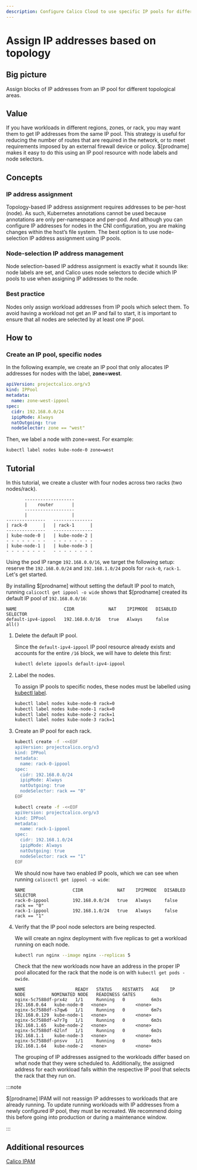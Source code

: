 ```yaml
---
description: Configure Calico Cloud to use specific IP pools for different topologies including zone, rack, or region.
---
```


# Assign IP addresses based on topology

## Big picture

Assign blocks of IP addresses from an IP pool for different topological areas.

## Value

If you have workloads in different regions, zones, or rack, you may want them to get IP addresses from the same IP pool. This strategy is useful for reducing the number of routes that are required in the network, or to meet requirements imposed by an external firewall device or policy. $[prodname] makes it easy to do this using an IP pool resource with node labels and node selectors.

## Concepts

### IP address assignment

Topology-based IP address assignment requires addresses to be per-host (node).
As such, Kubernetes annotations cannot be used because annotations are only per-namespace and per-pod. And although you can configure IP addresses for nodes in the CNI configuration, you are making changes within the host’s file system. The best option is to use node-selection IP address assignment using IP pools.

### Node-selection IP address management

Node selection-based IP address assignment is exactly what it sounds like: node labels are set, and Calico uses node selectors to decide which IP pools to use when assigning IP addresses to the node.

### Best practice

Nodes only assign workload addresses from IP pools which select them. To avoid having a workload not get an IP and fail to start, it is important to ensure that all nodes are selected by at least one IP pool.

## How to

### Create an IP pool, specific nodes

In the following example, we create an IP pool that only allocates IP addresses for nodes with the label, **zone=west**.

```yaml
apiVersion: projectcalico.org/v3
kind: IPPool
metadata:
  name: zone-west-ippool
spec:
  cidr: 192.168.0.0/24
  ipipMode: Always
  natOutgoing: true
  nodeSelector: zone == "west"
```

Then, we label a node with zone=west. For example:

```bash
kubectl label nodes kube-node-0 zone=west
```

## Tutorial

In this tutorial, we create a cluster with four nodes across two racks (two nodes/rack).

```
       -------------------
       |    router       |
       -------------------
       |                 |
---------------   ---------------
| rack-0      |   | rack-1      |
---------------   ---------------
| kube-node-0 |   | kube-node-2 |
- - - - - - - -   - - - - - - - -
| kube-node-1 |   | kube-node-3 |
- - - - - - - -   - - - - - - - -
```

Using the pod IP range `192.168.0.0/16`, we target the following setup: reserve
the `192.168.0.0/24` and `192.168.1.0/24` pools for `rack-0`, `rack-1`. Let's
get started.

By installing $[prodname] without setting the default IP pool to match,
running `calicoctl get ippool -o wide` shows that $[prodname] created its
default IP pool of `192.168.0.0/16`:

```
NAME                  CIDR             NAT    IPIPMODE   DISABLED   SELECTOR
default-ipv4-ippool   192.168.0.0/16   true   Always     false      all()
```

1. Delete the default IP pool.

   Since the `default-ipv4-ippool` IP pool resource already exists and accounts
   for the entire `/16` block, we will have to delete this first:

   ```bash
   kubectl delete ippools default-ipv4-ippool
   ```

2. Label the nodes.

   To assign IP pools to specific nodes, these nodes must be labelled
   using [kubectl label](https://kubernetes.io/docs/tasks/configure-pod-container/assign-pods-nodes/#add-a-label-to-a-node).

   ```bash
   kubectl label nodes kube-node-0 rack=0
   kubectl label nodes kube-node-1 rack=0
   kubectl label nodes kube-node-2 rack=1
   kubectl label nodes kube-node-3 rack=1
   ```

3. Create an IP pool for each rack.

   ```bash
   kubectl create -f -<<EOF
   apiVersion: projectcalico.org/v3
   kind: IPPool
   metadata:
     name: rack-0-ippool
   spec:
     cidr: 192.168.0.0/24
     ipipMode: Always
     natOutgoing: true
     nodeSelector: rack == "0"
   EOF
   ```

   ```bash
   kubectl create -f -<<EOF
   apiVersion: projectcalico.org/v3
   kind: IPPool
   metadata:
     name: rack-1-ippool
   spec:
     cidr: 192.168.1.0/24
     ipipMode: Always
     natOutgoing: true
     nodeSelector: rack == "1"
   EOF
   ```

   We should now have two enabled IP pools, which we can see when running `calicoctl get ippool -o wide`:

   ```
   NAME                  CIDR             NAT    IPIPMODE   DISABLED   SELECTOR
   rack-0-ippool         192.168.0.0/24   true   Always     false      rack == "0"
   rack-1-ippool         192.168.1.0/24   true   Always     false      rack == "1"
   ```

4. Verify that the IP pool node selectors are being respected.

   We will create an nginx deployment with five replicas to get a workload
   running on each node.

   ```bash
   kubectl run nginx --image nginx --replicas 5
   ```

   Check that the new workloads now have an address in the proper IP pool
   allocated for the rack that the node is on with `kubectl get pods -owide`.

   ```
   NAME                   READY   STATUS    RESTARTS   AGE    IP             NODE          NOMINATED NODE   READINESS GATES
   nginx-5c7588df-prx4z   1/1     Running   0          6m3s   192.168.0.64   kube-node-0   <none>           <none>
   nginx-5c7588df-s7qw6   1/1     Running   0          6m7s   192.168.0.129  kube-node-1   <none>           <none>
   nginx-5c7588df-w7r7g   1/1     Running   0          6m3s   192.168.1.65   kube-node-2   <none>           <none>
   nginx-5c7588df-62lnf   1/1     Running   0          6m3s   192.168.1.1    kube-node-3   <none>           <none>
   nginx-5c7588df-pnsvv   1/1     Running   0          6m3s   192.168.1.64   kube-node-2   <none>           <none>
   ```

   The grouping of IP addresses assigned to the workloads differ based on what
   node that they were scheduled to. Additionally, the assigned address for
   each workload falls within the respective IP pool that selects the rack that
   they run on.

:::note

$[prodname] IPAM will not reassign IP addresses to workloads
that are already running. To update running workloads with IP addresses from
a newly configured IP pool, they must be recreated. We recommend doing this
before going into production or during a maintenance window.

:::

## Additional resources

[Calico IPAM](../../reference/component-resources/configuration.mdx)
